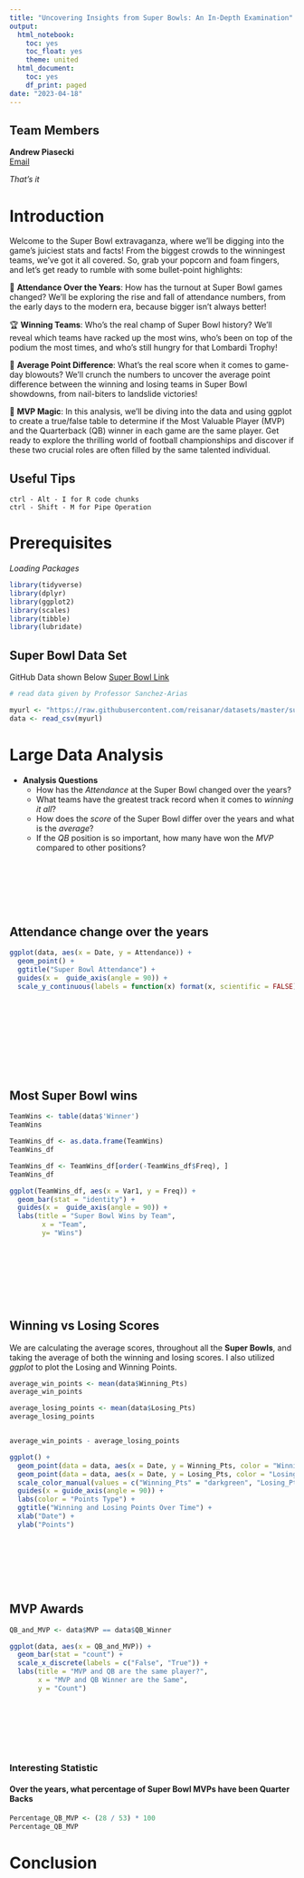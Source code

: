 ```yaml
---
title: "Uncovering Insights from Super Bowls: An In-Depth Examination"
output:
  html_notebook:
    toc: yes
    toc_float: yes
    theme: united
  html_document:
    toc: yes
    df_print: paged
date: "2023-04-18"
---
```

## Team Members
**Andrew Piasecki** <br> [Email](mailto:apiasecki0881@floridapoly.edu)

*That's it* 



# Introduction

Welcome to the Super Bowl extravaganza, where we'll be digging into the game's juiciest stats and facts! From the biggest crowds to the winningest teams, we've got it all covered. So, grab your popcorn and foam fingers, and let's get ready to rumble with some bullet-point highlights:

🏈 **Attendance Over the Years**: How has the turnout at Super Bowl games changed? We'll be exploring the rise and fall of attendance numbers, from the early days to the modern era, because bigger isn't always better!

🏆 **Winning Teams**: Who's the real champ of Super Bowl history? We'll reveal which teams have racked up the most wins, who's been on top of the podium the most times, and who's still hungry for that Lombardi Trophy!

🔢 **Average Point Difference**: What's the real score when it comes to game-day blowouts? We'll crunch the numbers to uncover the average point difference between the winning and losing teams in Super Bowl showdowns, from nail-biters to landslide victories!

🏅 **MVP Magic**: In this analysis, we'll be diving into the data and using ggplot to create a true/false table to determine if the Most Valuable Player (MVP) and the Quarterback (QB) winner in each game are the same player. Get ready to explore the thrilling world of football championships and discover if these two crucial roles are often filled by the same talented individual. 


## Useful Tips


` ctrl - Alt - I for R code chunks ` <br>
` ctrl - Shift - M for Pipe Operation `



# Prerequisites

*Loading Packages*

```r
library(tidyverse)
library(dplyr)
library(ggplot2)
library(scales)
library(tibble)
library(lubridate)
```


## Super Bowl Data Set

GitHub Data shown Below
[Super Bowl Link](https://github.com/reisanar/datasets/blob/master/super_bowl.csv)

```r
# read data given by Professor Sanchez-Arias

myurl <- "https://raw.githubusercontent.com/reisanar/datasets/master/super_bowl.csv"
data <- read_csv(myurl)


```

# Large Data Analysis

* **Analysis Questions**
<br>
  + How has the *Attendance* at the Super Bowl changed over the years?
  + What teams have the greatest track record when it comes to *winning it all*?
  + How does the *score* of the Super Bowl differ over the years and what is the *average*?
  + If the *QB* position is so important, how many have won the *MVP* compared to other positions?


<br><br><br><br><br>



## Attendance change over the years

```r

ggplot(data, aes(x = Date, y = Attendance)) +
  geom_point() + 
  ggtitle("Super Bowl Attendance") +
  guides(x =  guide_axis(angle = 90)) +
  scale_y_continuous(labels = function(x) format(x, scientific = FALSE))
  

  

```

<br><br><br><br><br>

## Most Super Bowl wins 

```r

TeamWins <- table(data$'Winner') 
TeamWins

TeamWins_df <- as.data.frame(TeamWins)
TeamWins_df

TeamWins_df <- TeamWins_df[order(-TeamWins_df$Freq), ]
TeamWins_df

ggplot(TeamWins_df, aes(x = Var1, y = Freq)) +
  geom_bar(stat = "identity") +
  guides(x =  guide_axis(angle = 90)) +
  labs(title = "Super Bowl Wins by Team",
        x = "Team",
        y= "Wins")
  

```

<br><br><br><br><br>


## Winning vs Losing Scores

We are calculating the average scores, throughout all the **Super Bowls**, and taking the average of both the winning and losing scores. I also utilized *ggplot* to plot the Losing and Winning Points.
```r

average_win_points <- mean(data$Winning_Pts)
average_win_points

average_losing_points <- mean(data$Losing_Pts)
average_losing_points


average_win_points - average_losing_points

ggplot() +
  geom_point(data = data, aes(x = Date, y = Winning_Pts, color = "Winning_Pts"), size = 3) +
  geom_point(data = data, aes(x = Date, y = Losing_Pts, color = "Losing_Pts"), size = 3) +
  scale_color_manual(values = c("Winning_Pts" = "darkgreen", "Losing_Pts" = "blue")) +
  guides(x = guide_axis(angle = 90)) +
  labs(color = "Points Type") +
  ggtitle("Winning and Losing Points Over Time") +
  xlab("Date") +
  ylab("Points")

```

<br><br><br><br><br>


## MVP Awards

```r

QB_and_MVP <- data$MVP == data$QB_Winner

ggplot(data, aes(x = QB_and_MVP)) + 
  geom_bar(stat = "count") + 
  scale_x_discrete(labels = c("False", "True")) + 
  labs(title = "MVP and QB are the same player?",
       x = "MVP and QB Winner are the Same",
       y = "Count")

```

<br><br><br><br><br>


### Interesting Statistic



#### Over the years, what percentage of **Super Bowl MVPs** have been **Quarter Backs**

```r
Percentage_QB_MVP <- (28 / 53) * 100
Percentage_QB_MVP
```





# Conclusion






